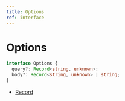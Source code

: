 ```yaml
---
title: Options
ref: interface
---
```


# Options

```ts
interface Options {
  query?: Record<string, unknown>;
  body?: Record<string, unknown> | string;
}
```

- [Record](https://www.typescriptlang.org/docs/handbook/utility-types.html#recordkeys-type)
